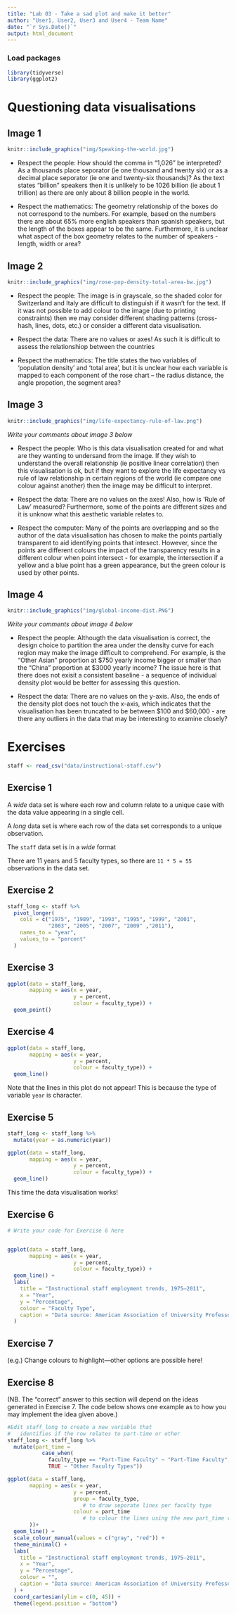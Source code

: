 ```yaml
---
title: "Lab 03 - Take a sad plot and make it better"
author: "User1, User2, User3 and User4 - Team Name"
date: "`r Sys.Date()`"
output: html_document
---
```


### Load packages

```r
library(tidyverse)
library(ggplot2)
```


# Questioning data visualisations

## Image 1

```r
knitr::include_graphics("img/Speaking-the-world.jpg")
```


* Respect the people: How should the comma in "1,026" be interpreted? As a thousands place seporator (ie one thousand and twenty six) or as a decimal place seporator (ie one and twenty-six thousands)? As the text states "billion" speakers then it is unlikely to be 1026 billion (ie about 1 trillion) as there are only about 8 billion people in the world.

* Respect the mathematics: The geometry relationship of the boxes do not correspond to the numbers. For example, based on the numbers there are about 65% more english speakers than spanish speakers, but the length of the boxes appear to be the same. Furthermore, it is unclear what aspect of the box geometry relates to the number of speakers - length, width or area?


## Image 2

```r
knitr::include_graphics("img/rose-pop-density-total-area-bw.jpg")
```


* Respect the people: The image is in grayscale, so the shaded color for Switzerland and Italy are difficult to distinguish if it wasn't for the text. If it was not possible to add colour to the image (due to printing constraints) then we may consider different shading patterns (cross-hash, lines, dots, etc.) or consider a different data visualisation.

* Respect the data: There are no values or axes! As such it is difficult to assess the relationshiop between the countries

* Respect the mathematics: The title states the two variables of 'population density' and 'total area', but it is unclear how each variable is mapped to each component of the rose chart -- the radius distance, the angle propotion, the segment area?



## Image 3

```r
knitr::include_graphics("img/life-expectancy-rule-of-law.png")
```

_Write your comments about image 3 below_

* Respect the people: Who is this data visualisation created for and what are they wanting to undersand from the image. If they wish to understand the overall relationship (ie positive linear correlation) then this visualisation is ok, but if they want to explore the life expectancy vs rule of law relationship in certain regions of the world (ie compare one colour against another) then the image may be difficult to interpret.

* Respect the data: There are no values on the axes! Also, how is 'Rule of Law' measured? Furthermore, some of the points are different sizes and it is unknow what this aesthetic variable relates to.

* Respect the computer: Many of the points are overlapping and so the author of the data visualisation has chosen to make the points partially transparent to aid identifying points that intesect. However, since the points are different colours the impact of the transparency results in a different colour when point intersect - for example, the intersection if a yellow and a blue point has a green appearance, but the green colour is used by other points.



## Image 4

```r
knitr::include_graphics("img/global-income-dist.PNG")
```

_Write your comments about image 4 below_


* Respect the people: Althougth the data visualisation is correct, the design choice to partition the area under the density curve for each region may make the image difficult to comprehend. For example, is the "Other Asian" proportion at \$750 yearly income bigger or smaller than the "China" proportion at \$3000 yearly income? The issue here is that there does not exisit a consistent baseline - a sequence of individual density plot would be better for assessing this question.

* Respect the data: There are no values on the y-axis. Also, the ends of the density plot does not touch the x-axis, which indicates that the visualisation has been truncated to be between \$100 and \$60,000 - are there any outliers in the data that may be interesting to examine closely?





# Exercises

```r
staff <- read_csv("data/instructional-staff.csv")
```


## Exercise 1

A *wide* data set is where each row and column relate to a unique case with the data value appearing in a single cell.

A *long* data set is where each row of the data set corresponds to a unique observation.

The `staff` data set is in a *wide* format

There are 11 years and 5 faculty types,  so there are `11 * 5 = 55` observations in the data set.



## Exercise 2

```r
staff_long <- staff %>%
  pivot_longer(
    cols = c("1975", "1989", "1993", "1995", "1999", "2001", 
             "2003", "2005", "2007", "2009" ,"2011"), 
    names_to = "year",
    values_to = "percent"
  )

```


## Exercise 3

```r
ggplot(data = staff_long,
       mapping = aes(x = year, 
                     y = percent, 
                     colour = faculty_type)) +
  geom_point()
```

## Exercise 4

```r
ggplot(data = staff_long,
       mapping = aes(x = year, 
                     y = percent, 
                     colour = faculty_type)) +
  geom_line()
```

Note that the lines in this plot do not appear! This is because the type of variable `year` is character.

## Exercise 5

```r
staff_long <- staff_long %>%
  mutate(year = as.numeric(year))
```


```r
ggplot(data = staff_long,
       mapping = aes(x = year, 
                     y = percent, 
                     colour = faculty_type)) +
  geom_line()
```

This time the data visualisation works!

## Exercise 6

```r
# Write your code for Exercise 6 here


ggplot(data = staff_long,
       mapping = aes(x = year, 
                     y = percent, 
                     colour = faculty_type)) +
  geom_line() +
  labs(
    title = "Instructional staff employment trends, 1975–2011",
    x = "Year",
    y = "Percentage",
    colour = "Faculty Type",
    caption = "Data source: American Association of University Professors"
  )

```

## Exercise 7

(e.g.) Change colours to highlight---other options are possible here!


## Exercise 8


(NB. The "correct" answer to this section will depend on the ideas generated in Exercise 7.  The code below shows one example as to how you may implement the idea given above.)

```r

#Edit staff_long to create a new variable that 
#   identifies if the row relates to part-time or other
staff_long <- staff_long %>%
  mutate(part_time = 
           case_when(
             faculty_type == "Part-Time Faculty" ~ "Part-Time Faculty",
             TRUE ~ "Other Faculty Types"))

ggplot(data = staff_long,
       mapping = aes(x = year, 
                     y = percent, 
                     group = faculty_type,  
                        # to draw seporate lines per faculty type
                     colour = part_time  
                        # to colour the lines using the new part_time variable
       ))+
  geom_line() +
  scale_colour_manual(values = c("gray", "red")) +
  theme_minimal() +
  labs(
    title = "Instructional staff employment trends, 1975–2011",
    x = "Year",
    y = "Percentage",
    colour = "",
    caption = "Data source: American Association of University Professors"
  ) +
  coord_cartesian(ylim = c(0, 45)) + 
  theme(legend.position = "bottom")
```


